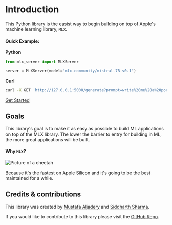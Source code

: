 # Introduction

This Python library is the easist way to begin building on top of Apple's machine learning library, `MLX`.

#### Quick Example:

**Python**

```python copy
from mlx_server import MLXServer

server = MLXServer(model="mlx-community/mistral-7B-v0.1")
```

**Curl**

```bash copy
curl -X GET 'http://127.0.0.1:5000/generate?prompt=write%20me%20a%20poem%20about%the%20ocean&stream=true'
```

[Get Started](/getting-started)

## Goals

This library's goal is to make it as easy as possible to build ML applications on top of the MLX library. The lower the barrier to entry for building in ML, the more great applications will be built.

#### Why `MLX`?

![Picture of a cheetah](/image/cheetah.png)

Because it's the fastest on Apple Silicon and it's going to be the best maintained for a while.

## Credits & contributions

This library was created by [Mustafa Aljadery](https://www.maxaljadery.com/) and [Siddharth Sharma](https://stanford.edu/~sidshr/).

If you would like to contribute to this library please visit the [GitHub Repo](https://github.com/mustafaaljadery/mlx-server/).
